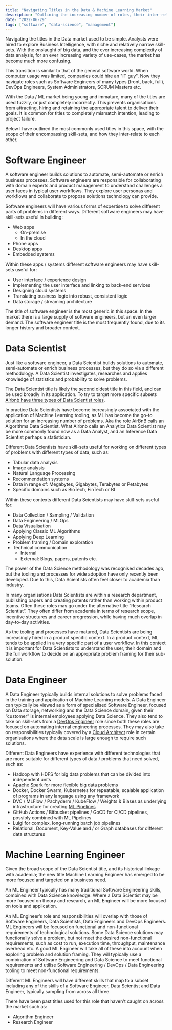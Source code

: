 ```yaml
---
title: "Navigating Titles in the Data & Machine Learning Market"
description: "Outlining the increasing number of roles, their inter-relations and their associated skill-sets"
date: "2022-06-29"
tags: ["software", "data-science", "management"]
---
```


Navigating the titles in the Data market used to be simple. Analysts were hired to explore Business Intelligence,
with niche and relatively narrow skill-sets. With the onslaught of big data, and the ever increasing
complexity of data analysis, for an ever increasing variety of use-cases, the market has become much more confusing.

This transition is similar to that of the general software world.
When computer usage was limited, companies could hire an "IT guy". Now they navigate roles such as Software Engineers
of many types (front, back, full), DevOps Engineers, System Administrators, SCRUM Masters etc.

With the Data / ML market being young and immature, many of the titles are used fuzzily, or just completely incorrectly.
This prevents organisations from attracting, hiring and retaining the appropriate talent to deliver their goals.
It is common for titles to completely mismatch intention, leading to project failure.

Below I have outlined the most commonly used titles in this space, with the scope of their encompassing skill-sets,
and how they inter-relate to each other.

# Software Engineer

A software engineer builds solutions to automate, semi-automate or enrich business processes.
Software engineers are responsible for collaborating with domain experts and product management
to understand challenges a user faces in typical user workflows.
They explore user personas and workflows and collaborate to propose solutions technology can provide.

Software engineers will have various forms of expertise to solve different parts of problems in different ways.
Different software engineers may have skill-sets useful in building:

* Web apps
  * On-premise
  * In the cloud
* Phone apps
* Desktop apps
* Embedded systems

Within these apps / systems different software engineers may have skill-sets useful for:

* User interface / experience design
* Implementing the user interface and linking to back-end services
* Designing cloud systems
* Translating business logic into robust, consistent logic
* Data storage / streaming architecture

The title of software engineer is the most generic in this space.
In the market there is a large supply of software engineers, but an even larger demand.
The software engineer title is the most frequently found, due to its longer history and broader context.

# Data Scientist

Just like a software engineer, a Data Scientist builds solutions to automate, semi-automate or
enrich business processes, but they do so via a different methodology.
A Data Scientist investigates, researches and applies knowledge of statistics and probability to solve problems.

The Data Scientist title is likely the second oldest title in this field, and can be used broadly in its application.
To try to target more specific subsets
[Airbnb have three types of Data Scientist roles](https://www.linkedin.com/pulse/one-data-science-job-doesnt-fit-all-elena-grewal/).

In practice Data Scientists have become increasingly associated with the application of Machine Learning tooling,
as ML has become the go-to solution for an increasing number of problems. Aka the role AirBnB calls an
Algorithms Data Scientist.
What Airbnb calls an Analytics Data Scientist may be more commonly found now as a Data Analyst,
and an Inference Data Scientist perhaps a statistician.

Different Data Scientists have skill-sets useful for working on different types of problems
with different types of data, such as:

* Tabular data analysis
* Image analysis
* Natural Language Processing
* Recommendation systems
* Data in range of: Megabytes, Gigabytes, Terabytes or Petabytes
* Specific domains such as BioTech, FinTech or BI

Within these contexts different Data Scientists may have skill-sets useful for:

* Data Collection / Sampling / Validation
* Data Engineering / MLOps
* Data Visualisation
* Applying Classic ML Algorithms
* Applying Deep Learning
* Problem framing / Domain exploration
* Technical communication
  * Internal
  * External: Blogs, papers, patents etc.

The power of the Data Science methodology was recognised decades ago,
but the tooling and processes for wide adoption have only recently been developed.
Due to this, Data Scientists often feel closer to academia than industry.

In many organisations Data Scientists are within a research department,
publishing papers and creating patents rather than working within product teams.
Often these roles may go under the alternative title “Research Scientist”.
They often differ from academia in terms of research scope, incentive structures and career progression,
while having much overlap in day-to-day activities.

As the tooling and processes have matured, Data Scientists are being increasingly hired in a product specific context.
In a product context, ML tends to be applied in a very specific part of a user workflow.
In this context it is important for Data Scientists to understand the user,
their domain and the full workflow to decide on an appropriate problem framing for their sub-solution.

# Data Engineer

A Data Engineer typically builds internal solutions to solve problems faced in the training and application
of Machine Learning models.
A Data Engineer can typically be viewed as a form of specialised Software Engineer, focused on Data storage,
networking and the Data Science domain, given their “customer” is internal employees applying Data Science.
They also tend to take on skill-sets from a [DevOps Engineer](https://www.redhat.com/en/topics/devops/devops-engineer)
role since both these roles are focused on automating internal engineering processes.
They may also take on responsibilities typically covered by a
[Cloud Architect](https://searchcloudcomputing.techtarget.com/definition/cloud-architect) role in certain organisations
where the data scale is large enough to require such solutions.

Different Data Engineers have experience with different technologies that are more suitable for different types of
data / problems that need solved, such as:

* Hadoop with HDFS for big data problems that can be divided into independent units
* Apache Spark for more flexible big data problems
* Docker, Docker Swarm, Kubernetes for repeatable, scalable application of programs in any language using any framework
* DVC / MLFlow / Pachyderm / KubeFlow / Weights & Biases as underlying infrastructure for creating
  [ML Pipelines](https://valohai.com/machine-learning-pipeline/)
* GitHub Actions / Bitbucket pipelines / GoCD for CI/CD pipelines, possibly combined with ML Pipelines
* Luigi for complex, long-running batch job pipelines
* Relational, Document, Key-Value and / or Graph databases for different data structures

# Machine Learning Engineer

Given the broad scope of the Data Scientist title, and its historical linkage with academia;
the new title Machine Learning Engineer has emerged to be more focused and targeted on a business need.

An ML Engineer typically has many traditional Software Engineering skills, combined with Data Science knowledge.
Where a Data Scientist may be more focused on theory and research, an ML Engineer will be more focused on
tools and application.

An ML Engineer’s role and responsibilities will overlap with those of Software Engineers, Data Scientists,
Data Engineers and DevOps Engineers.
ML Engineers will be focused on functional and non-functional requirements of technological solutions.
Some Data Science solutions may functionally solve a problem, but not meet the desired non-functional requirements,
such as cost to run, execution time, throughput, maintenance overhead etc.
A good ML Engineer will take all of these into account when exploring problem and solution framing.
They will typically use a combination of Software Engineering and Data Science to meet functional requirements and
utilise Software Engineering / DevOps / Data Engineering tooling to meet non-functional requirements.

Different ML Engineers will have different skills that map to a subset including any of the skills of a
Software Engineer, Data Scientist and Data Engineer, typically sampling from across all three.

There have been past titles used for this role that haven't caught on across the market such as:

* Algorithm Engineer
* Research Engineer
